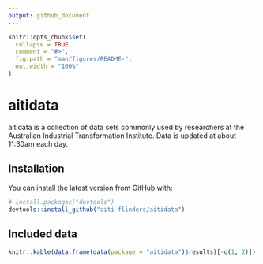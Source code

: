 ```yaml
---
output: github_document
---
```


<!-- README.md is generated from README.Rmd. Please edit that file -->

```r
knitr::opts_chunk$set(
  collapse = TRUE,
  comment = "#>",
  fig.path = "man/figures/README-",
  out.width = "100%"
)
```

# aitidata

<!-- badges: start -->
<!-- badges: end -->

aitidata is a collection of data sets commonly used by researchers at the Australian Industrial Transformation Institute. Data is updated at about 11:30am each day. 

## Installation

You can install the latest version from [GitHub](https://github.com/) with:

``` r
# install.packages("devtools")
devtools::install_github("aiti-flinders/aitidata")
```



## Included data

``` r

knitr::kable(data.frame(data(package = "aitidata")$results)[-c(1, 2)])

```